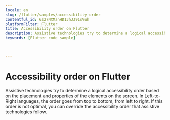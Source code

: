 ```yaml
---
locale: en
slug: /flutter/samples/accessibility-order
contentful_id: 6s27NXManHD13hJJ91sVuh
platformFilter: Flutter
title: Accessibility order on Flutter
description: Assistive technologies try to determine a logical accessibility order based on the placement and properties of the elements on the screen.
keywords: [Flutter code sample]


	
---
```


# Accessibility order on Flutter

Assistive technologies try to determine a logical accessibility order based on the placement and properties of the elements on the screen. In Left-to-Right languages, the order goes from top to bottom, from left to right. If this order is not optimal, you can override the accessibility order that assistive technologies follow.

<CodeSample id="accessibility-order" locale="en" platform="flutter"/>